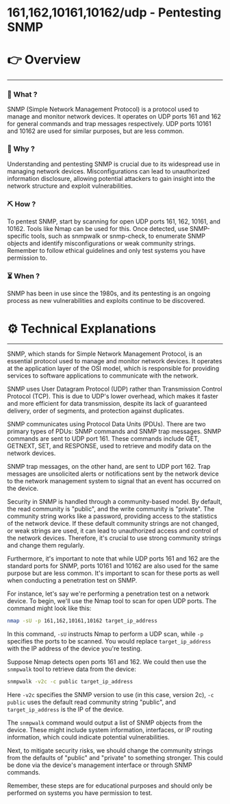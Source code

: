 # 161,162,10161,10162/udp - Pentesting SNMP


# 👉 Overview

---

### 👀 What ?

SNMP (Simple Network Management Protocol) is a protocol used to manage and monitor network devices. It operates on UDP ports 161 and 162 for general commands and trap messages respectively. UDP ports 10161 and 10162 are used for similar purposes, but are less common.


### 🧐 Why ?

Understanding and pentesting SNMP is crucial due to its widespread use in managing network devices. Misconfigurations can lead to unauthorized information disclosure, allowing potential attackers to gain insight into the network structure and exploit vulnerabilities.


### ⛏️ How ?

To pentest SNMP, start by scanning for open UDP ports 161, 162, 10161, and 10162. Tools like Nmap can be used for this. Once detected, use SNMP-specific tools, such as snmpwalk or snmp-check, to enumerate SNMP objects and identify misconfigurations or weak community strings. Remember to follow ethical guidelines and only test systems you have permission to.


### ⏳ When ?

SNMP has been in use since the 1980s, and its pentesting is an ongoing process as new vulnerabilities and exploits continue to be discovered.


# ⚙️ Technical Explanations

---

SNMP, which stands for Simple Network Management Protocol, is an essential protocol used to manage and monitor network devices. It operates at the application layer of the OSI model, which is responsible for providing services to software applications to communicate with the network.

SNMP uses User Datagram Protocol (UDP) rather than Transmission Control Protocol (TCP). This is due to UDP's lower overhead, which makes it faster and more efficient for data transmission, despite its lack of guaranteed delivery, order of segments, and protection against duplicates.

SNMP communicates using Protocol Data Units (PDUs). There are two primary types of PDUs: SNMP commands and SNMP trap messages. SNMP commands are sent to UDP port 161. These commands include GET, GETNEXT, SET, and RESPONSE, used to retrieve and modify data on the network devices.

SNMP trap messages, on the other hand, are sent to UDP port 162. Trap messages are unsolicited alerts or notifications sent by the network device to the network management system to signal that an event has occurred on the device.

Security in SNMP is handled through a community-based model. By default, the read community is "public", and the write community is "private". The community string works like a password, providing access to the statistics of the network device. If these default community strings are not changed, or weak strings are used, it can lead to unauthorized access and control of the network devices. Therefore, it's crucial to use strong community strings and change them regularly.

Furthermore, it's important to note that while UDP ports 161 and 162 are the standard ports for SNMP, ports 10161 and 10162 are also used for the same purpose but are less common. It's important to scan for these ports as well when conducting a penetration test on SNMP.

For instance, let's say we're performing a penetration test on a network device. To begin, we'll use the Nmap tool to scan for open UDP ports. The command might look like this:

```bash
nmap -sU -p 161,162,10161,10162 target_ip_address

```

In this command, `-sU` instructs Nmap to perform a UDP scan, while `-p` specifies the ports to be scanned. You would replace `target_ip_address` with the IP address of the device you're testing.

Suppose Nmap detects open ports 161 and 162. We could then use the `snmpwalk` tool to retrieve data from the device:

```bash
snmpwalk -v2c -c public target_ip_address

```

Here `-v2c` specifies the SNMP version to use (in this case, version 2c), `-c public` uses the default read community string "public", and `target_ip_address` is the IP of the device.

The `snmpwalk` command would output a list of SNMP objects from the device. These might include system information, interfaces, or IP routing information, which could indicate potential vulnerabilities.

Next, to mitigate security risks, we should change the community strings from the defaults of "public" and "private" to something stronger. This could be done via the device's management interface or through SNMP commands.

Remember, these steps are for educational purposes and should only be performed on systems you have permission to test.
